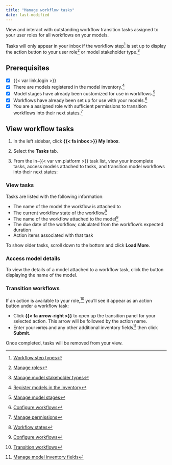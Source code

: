 ```yaml
---
title: "Manage workflow tasks"
date: last-modified
---
```


View and interact with outstanding workflow transition tasks assigned to your user roles for all workflows on your models.

:::{.callout}
Tasks will only appear in your inbox if the workflow step[^1] is set up to display the action button to your user role[^2] or model stakeholder type.[^3]
:::

::: {.attn}

## Prerequisites

- [x] {{< var link.login >}}
- [x] There are models registered in the model inventory.[^4]
- [x] Model stages have already been customized for use in workflows.[^5]
- [x] Workflows have already been set up for use with your models.[^6]
- [x] You are a assigned role with sufficient permissions to transition workflows into their next states.[^7]

:::

## View workflow tasks

1. In the left sidebar, click **{{< fa inbox >}} My Inbox**.

2. Select the **Tasks** tab.

3. From the in-{{< var vm.platform >}} task list, view your incomplete tasks, access models attached to tasks, and transition model workflows into their next states:

::: {.panel-tabset}

### View tasks

Tasks are listed with the following information:

- The name of the model the workflow is attached to
- The current workflow state of the workflow[^8]
- The name of the workflow attached to the model[^9]
- The due date of the workflow, calculated from the workflow's expected duration
- Action items associated with that task

To show older tasks, scroll down to the bottom and click **Load More**.

### Access model details

To view the details of a model attached to a workflow task, click the button displaying the name of the model.

### Transition workflows

If an action is available to your role,[^10] you'll see it appear as an action button under a workflow task:

- Click **{{< fa arrow-right >}}** to open up the transition panel for your selected action. This arrow will be followed by the action name.
- Enter your **[notes]{.smallcaps}** and any other additional inventory fields[^11] then click **Submit**.

Once completed, tasks will be removed from your view.

:::


<!-- FOOTNOTES -->

[^1]: [Workflow step types](setting-up-workflows.qmd#workflow-step-types)

[^2]: [Manage roles](/guide/configuration/manage-roles.qmd)

[^3]: [Manage model stakeholder types](/guide/configuration/manage-model-stakeholder-types.qmd)

[^4]: [Register models in the inventory](/guide/model-inventory/register-models-in-inventory.qmd)

[^5]: [Manage model stages](manage-model-stages.qmd)

[^6]: [Configure workflows](configure-workflows.qmd)

[^7]: [Manage permissions](/guide/configuration/manage-permissions.qmd)

[^8]: [Workflow states](setting-up-workflows.qmd#workflow-states)

[^9]: [Configure workflows](configure-workflows.qmd)

[^10]: [Transition workflows](transition-workflows.qmd)

[^11]: [Manage model inventory fields](/guide/model-inventory/manage-model-inventory-fields.qmd)